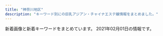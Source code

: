 ```yaml
---
title: "神奈川地区"
description: "キーワード別にの巨乳アジアン・チャイナエステ嬢情報をまとめました。"
---
```


新着画像と新着キーワードをまとめています。
2021年02月01日の情報です。

<DmmAffiliateIns />
<KeywordTable
  shops={
    [
    {
        "station": "\u4e0a\u5927\u5ca1\u99c5",
        "keywords": {},
        "img_links": [
            "http://www.cc-girl.work/images/interior_t.jpg",
            "http://www.cc-girl.work/images/sys1.jpg",
            "http://www.cc-girl.work/images/ac1.jpg",
            "http://www.cc-girl.work/images/3.jpg",
            "http://www.cc-girl.work/img/yaya1.jpg",
            "http://www.cc-girl.work/images/2.jpg",
            "http://www.cc-girl.work/img/kaoru1.jpg",
            "http://www.cc-girl.work/img/yuki1.jpg",
            "http://www.cc-girl.work/images/line.png",
            "http://www.cc-girl.work/images/ta.jpg",
            "http://www.cc-girl.work/img/mari1.jpg",
            "http://www.cc-girl.work/img/momo1.jpg",
            "http://www.cc-girl.work/images/staff_t.jpg",
            "http://www.cc-girl.work/img/sizuka1.jpg",
            "http://www.cc-girl.work/images/mobile.jpg",
            "http://www.cc-girl.work/img/yuri1.jpg",
            "http://www.cc-girl.work/img/kumi1.jpg",
            "http://www.cc-girl.work/images/news.jpg",
            "http://www.cc-girl.work/img/miho1.jpg",
            "http://www.cc-girl.work/images/sys2.jpg",
            "http://www.cc-girl.work/images/10.jpg",
            "http://www.cc-girl.work/images/rec1.jpg",
            "http://www.cc-girl.work/images/int1.jpg",
            "http://www.cc-girl.work/images/4.jpg",
            "http://www.cc-girl.work/images/8.jpg",
            "http://www.cc-girl.work/images/rec2.jpg",
            "http://www.cc-girl.work/images/11.jpg",
            "http://www.cc-girl.work/images/5.jpg",
            "http://www.cc-girl.work/images/head.jpg",
            "http://www.cc-girl.work/images/6.jpg",
            "http://www.cc-girl.work/img/ai1.jpg",
            "http://www.cc-girl.work/images/1.jpg",
            "http://www.cc-girl.work/images/9.jpg",
            "http://www.cc-girl.work/images/7.jpg",
            "http://www.cc-girl.work/img/eri1.jpg"
        ],
        "name": "yuyu-\u3086\u3046\u3086-",
        "url": "http://www.cc-girl.work/"
    },
    {
        "url": "http://www.miyoplop.xyz/",
        "name": "\u30cf\u30cb\u30fc",
        "keywords": {},
        "station": "JR\u85e4\u6ca2\u99c5\u5357\u53e3",
        "img_links": []
    },
    {
        "station": "JR\u85e4\u6ca2\u99c5\u5357\u53e3",
        "keywords": {},
        "img_links": [
            "http://megumi-est.xyz/images/roomimg/img2.png",
            "http://megumi-est.xyz/girl/2.jpg",
            "http://megumi-est.xyz/images/roomimg/img3.png",
            "http://megumi-est.xyz/images/newsbg.png",
            "http://megumi-est.xyz/girl/1.jpg",
            "http://megumi-est.xyz/images/roomimg/img1.png",
            "http://megumi-est.xyz/images/mobile_bg.png",
            "http://megumi-est.xyz/girl/4.jpg",
            "http://megumi-est.xyz/images/staff_bg.png",
            "http://megumi-est.xyz/images/roomimg/img4.png",
            "http://megumi-est.xyz/girl/5.jpg",
            "http://megumi-est.xyz/images/topbg.jpg",
            "http://megumi-est.xyz/images/pickup_line.png",
            "http://megumi-est.xyz/girl/8.jpg"
        ],
        "name": "\u6075",
        "url": "http://megumi-est.xyz/"
    },
    {
        "name": "\u30ea\u30d6\u30ec\u30b9",
        "url": "http://es-libres.com/",
        "keywords": {
            "D": 2,
            "89": 1,
            "E": 1,
            "C": 1
        },
        "station": "JR\u6771\u6238\u585a\u99c5\u897f\u53e3",
        "img_links": [
            "http://es-libres.com/staffPhoto/b20201007072718.jpg",
            "http://es-libres.com/js/sliderLine/slide_prev.png",
            "http://es-libres.com/staffPhoto/b20201007072654.jpg",
            "http://es-libres.com/staffPhoto/b20201007072550.jpg",
            "http://es-libres.com/staffPhoto/s20201007072550.jpg",
            "http://es-libres.com/images/guide.jpg",
            "http://es-libres.com/images/gallery/02.jpg",
            "http://es-libres.com/images/gallery/03.jpg",
            "http://es-libres.com/images/mobile.jpg",
            "http://es-libres.com/staffPhoto/b20201007072633.jpg",
            "http://es-libres.com/images/returnBtn.png",
            "http://es-libres.com/images/gallery/01.jpg",
            "http://es-libres.com/staffPhoto/s20201007072654.jpg",
            "http://es-libres.com/js/sliderLine/slide_next.png",
            "http://es-libres.com/staffPhoto/s20201007072718.jpg",
            "http://es-libres.com/uploadfiles/Image/campaignEsLibresCom.jpg",
            "http://es-libres.com/staffPhoto/s20201007072633.jpg",
            "http://es-libres.com/images/gallery/04.jpg"
        ]
    },
    {
        "img_links": [
            "http://yu-raku.info/sp/images/bar-cam.png",
            "http://yu-raku.info/staff/s-sayuri1.jpg",
            "http://yu-raku.info/sp/images/b-tel.png",
            "http://yu-raku.info/images/c-top0.png",
            "http://yu-raku.info/images/c-therapist0.png",
            "http://yu-raku.info/images/bar-interior.png",
            "http://yu-raku.info/staff/s-nana1.jpg",
            "http://yu-raku.info/images/bar-info.png",
            "http://yu-raku.info/images/fotter.jpg",
            "http://yu-raku.info/images/pic-interior.png",
            "http://yu-raku.info/images/bar-cam.png",
            "http://yu-raku.info/staff/s-yuko1.jpg",
            "http://yu-raku.info/images/bar-therapist.png",
            "http://yu-raku.info/staff/s-emi5.jpg",
            "http://yu-raku.info/staff/s-kana1.jpg",
            "http://yu-raku.info/staff/s-emi3.jpg",
            "http://yu-raku.info/staff/s-emi4.jpg",
            "http://yu-raku.info/staff/s-miki1.jpg",
            "http://yu-raku.info/images/bar-cover.png",
            "http://yu-raku.info/images/b-interior.jpg",
            "http://yu-raku.info/sp/images/bar-cover.png",
            "http://yu-raku.info/staff/s-niri1.jpg"
        ],
        "url": "http://yu-raku.info/",
        "name": "\u60a0\u697d",
        "station": "JR\u5927\u8239\u99c5\u6771\u53e3",
        "keywords": {}
    },
    {
        "name": "\u798f\u7e01",
        "url": "http://treat-rlx.com/",
        "img_links": [
            "http://treat-rlx.com/pic/topimg2.png",
            "http://treat-rlx.com/staff/aya/01mb.jpg",
            "http://treat-rlx.com/staff/mika/01.jpg",
            "http://treat-rlx.com/img/att.png",
            "http://treat-rlx.com/i/files/homeimg.jpg",
            "http://treat-rlx.com/staff/aya/01.jpg",
            "http://treat-rlx.com/img/ttl_rec.png",
            "http://treat-rlx.com/pic/topimg5.png",
            "http://treat-rlx.com/pic/topimg4.png",
            "http://treat-rlx.com/pic/head.jpg",
            "http://treat-rlx.com/staff/mika/01mb.jpg",
            "http://treat-rlx.com/img/ttl_staff.jpg",
            "http://treat-rlx.com/pic/topimg3.png",
            "http://treat-rlx.com/pic/topimg1.png",
            "http://treat-rlx.com/img/ttl_mobile.png"
        ],
        "station": "\u5584\u884c\u99c5\u6771\u53e3",
        "keywords": {
            "C": 11
        }
    },
    {
        "url": "https://asumi.estjp.info/",
        "station": "\u5c0f\u7530\u539f\u99c5\u6771\u53e3",
        "img_links": [
            "https://asumi.estjp.info/css/top02.jpg",
            "https://asumi.estjp.info/css/top04.jpg",
            "https://asumi.estjp.info/images/call.png",
            "https://asumi.estjp.info/css/staff/staff02.jpg",
            "https://asumi.estjp.info/css/staff/staff01.jpg",
            "https://asumi.estjp.info/css/staff/staff03.jpg",
            "https://asumi.estjp.info/css/top03.jpg",
            "https://asumi.estjp.info/css/01.jpg",
            "https://asumi.estjp.info/css/top05.jpg",
            "https://asumi.estjp.info/css/m-head.jpg"
        ],
        "keywords": {
            "F": 2,
            "90": 4,
            "E": 4,
            "88": 2
        },
        "name": "\u7a7a\u6f84 -\u3042\u3059\u307f-"
    },
    {
        "img_links": [
            "http://yushinen.info/images/g0.jpg",
            "http://yushinen.info/images/saya1.jpg",
            "http://yushinen.info/images/room6.jpg",
            "http://yushinen.info/images/flw.png",
            "http://yushinen.info/images/g6.jpg",
            "http://yushinen.info/images/g1.jpg",
            "http://yushinen.info/images/g2.jpg",
            "http://yushinen.info/images/eri1.jpg",
            "http://yushinen.info/images/info.png",
            "http://yushinen.info/images/room3.jpg",
            "http://yushinen.info/images/ami1.jpg",
            "http://yushinen.info/images/nei-03.png",
            "http://yushinen.info/images/g3.jpg",
            "http://yushinen.info/images/mobile.png",
            "http://yushinen.info/images/nana1.jpg",
            "http://yushinen.info/images/g7.jpg",
            "http://yushinen.info/images/room1.jpg",
            "http://yushinen.info/images/g5.jpg",
            "http://yushinen.info/images/miki1.jpg",
            "http://yushinen.info/images/room2.jpg",
            "http://yushinen.info/images/g4.jpg",
            "http://yushinen.info/images/room4.jpg",
            "http://yushinen.info/images/top.jpg",
            "http://yushinen.info/images/room5.jpg"
        ],
        "name": "\u7652\u5fc3\u5712",
        "station": "JR\u85e4\u6ca2\u99c5\u5357\u53e3",
        "keywords": {},
        "url": "http://yushinen.info/"
    },
    {
        "img_links": [
            "http://www.hamabei.com/images/buttona_03.jpg",
            "http://www.hamabei.com/images/qr.jpg",
            "http://www.hamabei.com/images/buttona_06.jpg",
            "http://www.hamabei.com/images/buttona_07.jpg",
            "http://www.hamabei.com/images/buttona_05.jpg",
            "http://www.hamabei.com/images/giral009.jpg",
            "http://www.hamabei.com/images/miki1.jpg",
            "http://www.hamabei.com/images/yuka1.jpg",
            "http://www.hamabei.com/images/giral015.jpg",
            "http://www.hamabei.com/images/giral014.jpg",
            "http://www.hamabei.com/images/buttona_04.jpg",
            "http://www.hamabei.com/images/giral012.jpg",
            "http://www.hamabei.com/images/kaori1.jpg",
            "http://www.hamabei.com/images/giral007.jpg",
            "http://www.hamabei.com/images/nana1.jpg",
            "http://www.hamabei.com/images/buttona_08.jpg"
        ],
        "name": "\u6d5c\u8fba\u306e\u604b",
        "station": "JR\u8305\u30f6\u5d0e\u99c5\u5357\u53e3",
        "url": "http://www.hamabei.com/",
        "keywords": {}
    },
    {
        "keywords": {
            "D": 8,
            "86": 8,
            "83": 4,
            "C": 15
        },
        "station": "\u9db4\u5dfb\u6e29\u6cc9\u99c5\u5317\u53e3",
        "img_links": [
            "http://oil.abnavi.info/images/s_staff.jpg",
            "http://oil.abnavi.info/images/room1.jpg",
            "http://oil.abnavi.info/images/hua.jpg",
            "http://oil.abnavi.info/photos/sites/44/2020/11/2020112910045926.jpg",
            "http://oil.abnavi.info/images/new.jpg",
            "http://oil.abnavi.info/images/bj1.jpg",
            "http://oil.abnavi.info/images/room4.jpg",
            "http://oil.abnavi.info/photos/sites/44/2020/10/2020101108503429.jpg",
            "http://oil.abnavi.info/images/s_news.jpg",
            "http://oil.abnavi.info/images/room3.jpg",
            "http://oil.abnavi.info/photos/sites/44/2020/10/2020101108503412.jpg",
            "http://oil.abnavi.info/images/s_link.jpg",
            "http://oil.abnavi.info/images/room2.jpg",
            "http://oil.abnavi.info/images/bj3.jpg",
            "http://oil.abnavi.info/images/top.png"
        ],
        "url": "http://oil.abnavi.info/",
        "name": "\u30a2\u30ed\u30a8"
    },
    {
        "name": "\u5922\u90fd\u7f8e",
        "keywords": {
            "C": 11
        },
        "station": "JR\u5c0f\u7530\u539f\u99c5\u6771\u53e3",
        "img_links": [
            "http://www.airi-est.xyz/images/qr.jpg",
            "http://www.airi-est.xyz/images/sub_news.png",
            "http://www.airi-est.xyz/girl/3.jpg",
            "http://www.airi-est.xyz/girl/1.jpg",
            "http://www.airi-est.xyz/girl/9.jpg",
            "http://www.airi-est.xyz/images/room3.jpg",
            "http://www.airi-est.xyz/images/rec-top.jpg",
            "http://www.airi-est.xyz/images/room1.jpg",
            "http://www.airi-est.xyz/images/tel.png",
            "http://www.airi-est.xyz/images/sub_staff.png",
            "http://www.airi-est.xyz/images/room2.jpg",
            "http://www.airi-est.xyz/images/return.png",
            "http://www.airi-est.xyz/images/icon_call.png",
            "http://www.airi-est.xyz/images/room4.jpg",
            "http://www.airi-est.xyz/images/sub_pickup.png",
            "http://www.airi-est.xyz/images/clear_line.png",
            "http://www.airi-est.xyz/images/info.jpg",
            "http://www.airi-est.xyz/girl/6.jpg"
        ],
        "url": "http://www.airi-est.xyz/"
    },
    {
        "station": "JR\u85e4\u6ca2\u99c5\u5357\u53e3",
        "img_links": [
            "http://lavender-est.xyz/girl/5_1.jpg",
            "http://lavender-est.xyz/girl/11.jpg",
            "http://lavender-est.xyz/images/twitter.jpg",
            "http://lavender-est.xyz/images/pro_girl_line.jpg",
            "http://lavender-est.xyz/girl/8.jpg",
            "http://lavender-est.xyz/i/girl/4.jpg",
            "http://lavender-est.xyz/girl/15.jpg",
            "http://lavender-est.xyz/girl/9_2.jpg",
            "http://lavender-est.xyz/girl/11_2.jpg",
            "http://lavender-est.xyz/girl/9_1.jpg",
            "http://lavender-est.xyz/girl/7.jpg",
            "http://lavender-est.xyz/girl/11_1.jpg",
            "http://lavender-est.xyz/images/bar_staff.jpg",
            "http://lavender-est.xyz/images/room/r1.jpg",
            "http://lavender-est.xyz/girl/2_1.jpg",
            "http://lavender-est.xyz/images/room/r3.jpg",
            "http://lavender-est.xyz/girl/9.jpg",
            "http://lavender-est.xyz/images/lr_02.jpg",
            "http://lavender-est.xyz/girl/7_1.jpg",
            "http://lavender-est.xyz/images/mobile.png",
            "http://lavender-est.xyz/girl/4_1.jpg",
            "http://lavender-est.xyz/girl/14_2.jpg",
            "http://lavender-est.xyz/girl/5_2.jpg",
            "http://lavender-est.xyz/girl/8_1.jpg",
            "http://lavender-est.xyz/girl/14.jpg",
            "http://lavender-est.xyz/girl/7_2.jpg",
            "http://lavender-est.xyz/images/top01.jpg",
            "http://lavender-est.xyz/girl/14_1.jpg",
            "http://lavender-est.xyz/girl/3_1.jpg",
            "http://lavender-est.xyz/girl/15_1.jpg",
            "http://lavender-est.xyz/girl/3.jpg",
            "http://lavender-est.xyz/images/tel.png",
            "http://lavender-est.xyz/girl/5.jpg",
            "http://lavender-est.xyz/girl/2.jpg",
            "http://lavender-est.xyz/images/room/r4.jpg",
            "http://lavender-est.xyz/girl/4.jpg",
            "http://lavender-est.xyz/girl/10.jpg",
            "http://lavender-est.xyz/girl/10_1.jpg",
            "http://lavender-est.xyz/images/room/r2.jpg"
        ],
        "url": "http://lavender-est.xyz/",
        "name": "\u30e9\u30d9\u30f3\u30c0\u30fc",
        "keywords": {}
    },
    {
        "name": "\u30ab\u30ce\u30b8\u30e7\u306e\u90e8\u5c4b",
        "url": "https://kanojyo-room.jpn.cm/",
        "station": "\u4e0a\u5927\u5ca1\u99c5",
        "keywords": {
            "D": 48,
            "86": 24,
            "85": 12,
            "87": 12,
            "C": 40
        },
        "img_links": [
            "https://kanojyo-room.jpn.cm/images/tit_new.jpg",
            "https://kanojyo-room.jpn.cm/images/room1.jpg",
            "https://kanojyo-room.jpn.cm/photos/sites/24/2020/08/2020083117275977.jpg",
            "https://kanojyo-room.jpn.cm/images/room4.jpg",
            "https://kanojyo-room.jpn.cm/images/img_eject.jpg",
            "https://kanojyo-room.jpn.cm/photos/sites/24/2020/08/2020083117275756.jpg",
            "https://kanojyo-room.jpn.cm/images/room5.jpg",
            "https://kanojyo-room.jpn.cm/images/link_nav02.jpg",
            "https://kanojyo-room.jpn.cm/images/room6.jpg",
            "https://kanojyo-room.jpn.cm/images/btn_eject.jpg",
            "https://kanojyo-room.jpn.cm/images/tit_eject.jpg",
            "https://kanojyo-room.jpn.cm/images/link_nav07.jpg",
            "https://kanojyo-room.jpn.cm/images/sp_top.jpg",
            "https://kanojyo-room.jpn.cm/images/link_nav04.jpg",
            "https://kanojyo-room.jpn.cm/photos/sites/24/2020/08/2020083117275898.jpg",
            "https://kanojyo-room.jpn.cm/images/room3.jpg",
            "https://kanojyo-room.jpn.cm/images/link_nav05.jpg",
            "https://kanojyo-room.jpn.cm/photos/sites/24/2020/08/2020083117275958.jpg",
            "https://kanojyo-room.jpn.cm/images/tit_face.jpg",
            "https://kanojyo-room.jpn.cm/images/close_eject.png",
            "https://kanojyo-room.jpn.cm/images/link_nav01.jpg",
            "https://kanojyo-room.jpn.cm/images/link_nav06.jpg",
            "https://kanojyo-room.jpn.cm/images/link_nav03.jpg",
            "https://kanojyo-room.jpn.cm/images/top.png",
            "https://kanojyo-room.jpn.cm/images/room2.jpg"
        ]
    },
    {
        "station": "JR\u5e73\u585a\u99c5\u5317\u53e3",
        "img_links": [
            "http://www.huyo.work/images/2.jpg",
            "http://www.huyo.work/images/3.jpg",
            "http://www.huyo.work/images/int2.jpg",
            "http://www.huyo.work/images/info.jpg",
            "http://www.huyo.work/img/mimi1.jpg",
            "http://www.huyo.work/images/mobile.jpg",
            "http://www.huyo.work/images/sys2.jpg",
            "http://www.huyo.work/img/sora1.jpg",
            "http://www.huyo.work/img/nana1.jpg",
            "http://www.huyo.work/images/interior_t.jpg",
            "http://www.huyo.work/images/5.jpg",
            "http://www.huyo.work/images/int1.jpg",
            "http://www.huyo.work/images/line.png",
            "http://www.huyo.work/images/sys1.jpg",
            "http://www.huyo.work/images/head.jpg",
            "http://www.huyo.work/images/staff_t.jpg",
            "http://www.huyo.work/images/1.jpg",
            "http://www.huyo.work/images/news.jpg",
            "http://www.huyo.work/img/hana1.jpg",
            "http://www.huyo.work/img/riri1.jpg",
            "http://www.huyo.work/images/4.jpg"
        ],
        "name": "\u3075\u3088\u3046",
        "keywords": {},
        "url": "http://www.huyo.work/"
    },
    {
        "keywords": {},
        "img_links": [
            "http://en.este88.com/gals/riri1.jpg",
            "http://en.este88.com/gals/rena1.jpg",
            "http://en.este88.com/gals/teina1.jpg",
            "http://en.este88.com/gals/nana1.jpg",
            "http://en.este88.com/gals/koko1.jpg",
            "http://en.este88.com/i/images/info_12.jpg",
            "http://en.este88.com/gals/momo1.jpg",
            "http://en.este88.com/images/koko1.jpg",
            "http://en.este88.com/i/images/info_09.jpg",
            "http://en.este88.com/images/info.png",
            "http://en.este88.com/i/images/info_15.jpg",
            "http://en.este88.com/gals/yuki1.jpg",
            "http://en.este88.com/gals/asuka1.jpg",
            "http://en.este88.com/i/images/info_07.jpg",
            "http://en.este88.com/images/sayuqi1.jpg"
        ],
        "name": "\u7e01",
        "url": "http://en.este88.com/",
        "station": "JR\u85e4\u6ca2\u99c5\u5317\u53e3"
    },
    {
        "keywords": {
            "85": 4,
            "C": 26,
            "83": 4,
            "D": 4,
            "87": 8
        },
        "url": "http://www.bestlove.iesjp.com/",
        "station": "JR\u5e73\u585a\u99c5\u5317\u53e3",
        "img_links": [
            "http://www.bestlove.iesjp.com/files/005-02.jpg",
            "http://www.bestlove.iesjp.com/files/006-03.jpg",
            "http://www.bestlove.iesjp.com/files/003-02.jpg",
            "http://www.bestlove.iesjp.com/files/002.jpg",
            "http://www.bestlove.iesjp.com/images/line.png",
            "http://www.bestlove.iesjp.com/files/004.jpg",
            "http://www.bestlove.iesjp.com/images/r3.jpg",
            "http://www.bestlove.iesjp.com/files/005-03.jpg",
            "http://www.bestlove.iesjp.com/files/002-03.jpg",
            "http://www.bestlove.iesjp.com/photo_news/upimg/959636009216995fa1_0.jpg",
            "http://www.bestlove.iesjp.com/files/003.jpg",
            "http://www.bestlove.iesjp.com/files/001-03.jpg",
            "http://www.bestlove.iesjp.com/files/006-02.jpg",
            "http://www.bestlove.iesjp.com/images/atomosky.jpg",
            "http://www.bestlove.iesjp.com/images/mobile.jpg",
            "http://www.bestlove.iesjp.com/files/002-02.jpg",
            "http://www.bestlove.iesjp.com/files/001.jpg",
            "http://www.bestlove.iesjp.com/files/006.jpg",
            "http://www.bestlove.iesjp.com/files/004-02.jpg",
            "http://www.bestlove.iesjp.com/files/001-02.jpg",
            "http://www.bestlove.iesjp.com/files/004-03.jpg",
            "http://www.bestlove.iesjp.com/files/005.jpg",
            "http://www.bestlove.iesjp.com/files/003-03.jpg"
        ],
        "name": "Best Love \uff5e\u30d9\u30b9\u30c8\u30e9\u30d6\uff5e"
    },
    {
        "name": "\u3055\u304f\u3089",
        "station": "JR\u5927\u8239\u99c5\u6771\u53e3",
        "img_links": [
            "http://hoguraku.info/_src/22266488/navi2_02.png",
            "http://hoguraku.info/_src/22266400/wechatimg94_20191205204136458.jpg",
            "http://hoguraku.info/_src/22293865/sign.png",
            "http://hoguraku.info/_src/22266496/navi2_06.png",
            "http://hoguraku.info/_src/22294028/3_20180513213551306.jpg",
            "http://hoguraku.info/_src/25168346/staff-2_20180823215120776.jpg",
            "http://hoguraku.info/_src/22296695/pup.png",
            "http://hoguraku.info/staff-1.jpg",
            "http://hoguraku.info/_src/22266489/navi_03.png",
            "http://hoguraku.info/_src/22294024/1_20180513213551260.jpg",
            "http://hoguraku.info/_src/22294027/wechatimg239.jpg",
            "http://hoguraku.info/_src/22266398/img20180513214352559347.png",
            "http://hoguraku.info/_src/22266490/navi2_03.png",
            "http://hoguraku.info/_src/22266485/navi_01.png",
            "http://hoguraku.info/_src/22293781/sign.png",
            "http://hoguraku.info/_src/22294030/wechatimg175.jpg",
            "http://hoguraku.info/staff-2.jpg",
            "http://hoguraku.info/_src/42747719/img20200505151535254743.png",
            "http://hoguraku.info/_src/22266494/navi2_05.png",
            "http://hoguraku.info/_src/22294409/img20180513220122069421.png",
            "http://hoguraku.info/_src/22293601/newspinkup.png",
            "http://hoguraku.info/_src/22293610/pup.png",
            "http://hoguraku.info/_src/22294031/wechatimg175.jpg",
            "http://hoguraku.info/_src/22294025/1_20180513213551260.jpg",
            "http://hoguraku.info/staff-3.jpg",
            "http://hoguraku.info/_src/22296697/pup.png",
            "http://hoguraku.info/_src/22266487/navi_02.png",
            "http://hoguraku.info/_src/22296687/pup.png",
            "http://hoguraku.info/_src/22294029/3_20180513213551306.jpg",
            "http://hoguraku.info/_src/22266491/navi_04.png",
            "http://hoguraku.info/_src/37673393/wechatimg98.jpg",
            "http://hoguraku.info/_src/22266492/navi2_04.png",
            "http://hoguraku.info/_src/22293820/wechatimg744.jpg",
            "http://hoguraku.info/_src/22266495/navi_06.png",
            "http://hoguraku.info/_src/22266524/wechatimg96_20191205204603604.jpg",
            "http://hoguraku.info/_src/22266493/navi_05.png",
            "http://hoguraku.info/_src/22294026/wechatimg239.jpg",
            "http://hoguraku.info/_src/22266486/navi2_01.png",
            "http://hoguraku.info/staff-4.jpg"
        ],
        "keywords": {},
        "url": "http://hoguraku.info/"
    },
    {
        "url": "http://www.relax-fairyark.info/",
        "name": "Fairy Ark",
        "img_links": [
            "http://www.relax-fairyark.info/img/sta220.jpg",
            "http://www.relax-fairyark.info/img/sta150.jpg",
            "http://www.relax-fairyark.info/img/sta235.jpg",
            "http://www.relax-fairyark.info/img/tel.png",
            "http://www.relax-fairyark.info/img/footbotton.png",
            "http://www.relax-fairyark.info/img/vlt.png",
            "http://www.relax-fairyark.info/img/st1.jpg",
            "http://www.relax-fairyark.info/img/st240.jpg",
            "http://www.relax-fairyark.info/img/sta229.jpg",
            "http://www.relax-fairyark.info/img/st237.jpg",
            "http://www.relax-fairyark.info/img/st223.jpg",
            "http://www.relax-fairyark.info/img/sta245.jpg",
            "http://www.relax-fairyark.info/img/st247.jpg",
            "http://www.relax-fairyark.info/img/st206.jpg",
            "http://www.relax-fairyark.info/img/st227.jpg",
            "http://www.relax-fairyark.info/img/st213.jpg",
            "http://www.relax-fairyark.info/img/st150.jpg",
            "http://www.relax-fairyark.info/img/st246.jpg",
            "http://www.relax-fairyark.info/img/sta223.jpg",
            "http://www.relax-fairyark.info/img/st220.jpg",
            "http://www.relax-fairyark.info/img/head.jpg",
            "http://www.relax-fairyark.info/img/st249.jpg",
            "http://www.relax-fairyark.info/img/botton.jpg",
            "http://www.relax-fairyark.info/img/sta213.jpg",
            "http://www.relax-fairyark.info/img/st238.jpg",
            "http://www.relax-fairyark.info/img/sta248.jpg",
            "http://www.relax-fairyark.info/img/st229.jpg",
            "http://www.relax-fairyark.info/img/st245.jpg",
            "http://www.relax-fairyark.info/img/st248.jpg",
            "http://www.relax-fairyark.info/img/body2.jpg",
            "http://www.relax-fairyark.info/img/st241.jpg",
            "http://www.relax-fairyark.info/img/st235.jpg",
            "http://www.relax-fairyark.info/img/st234.jpg",
            "http://www.relax-fairyark.info/img/nos.jpg"
        ],
        "station": "JR\u85e4\u6ca2\u99c5\u5357\u53e3",
        "keywords": {
            "D": 7,
            "85": 3,
            "87": 7,
            "86": 8,
            "88": 1,
            "E": 9,
            "C": 3
        }
    },
    {
        "name": "\u8ffd\u6d5c\u30de\u30c3\u30b5\u30fc\u30b8",
        "keywords": {
            "85": 3,
            "C": 3,
            "D": 15,
            "87": 3,
            "86": 12
        },
        "img_links": [
            "http://oppama.iest.info/photos/sites/10/2018/05/2018053009323272.jpg",
            "http://oppama.iest.info/photos/sites/10/2018/07/2018073109281797.jpg",
            "http://oppama.iest.info/photos/sites/10/2018/07/2018073109281695.jpg",
            "http://oppama.iest.info/images/bj3.jpg",
            "http://oppama.iest.info/images/s_pick.png",
            "http://oppama.iest.info/images/l1.jpg",
            "http://oppama.iest.info/images/s_news.png",
            "http://oppama.iest.info/images/room4.jpg",
            "http://oppama.iest.info/images/room2.jpg",
            "http://oppama.iest.info/images/top.jpg",
            "http://oppama.iest.info/images/room5.jpg",
            "http://oppama.iest.info/images/room3.jpg",
            "http://oppama.iest.info/images/room6.jpg",
            "http://oppama.iest.info/photos/sites/10/2018/05/2018053009323253.jpg",
            "http://oppama.iest.info/photos/sites/10/2018/07/2018073109281759.jpg",
            "http://oppama.iest.info/images/s_news2.png",
            "http://cdn.dino-es.com/images/line.jpg",
            "http://cdn.dino-es.com/images/logo/150x40DinoEs.png",
            "http://oppama.iest.info/images/mobile.png",
            "http://oppama.iest.info/photos/sites/10/2018/05/2018053009323210.jpg",
            "http://oppama.iest.info/photos/sites/10/2018/05/2018053009323372.jpg",
            "http://cdn.dino-es.com/images/allpics/KL77e92f55838704c7de0a1eb6ca2a81a0/4ec1d6974658a8b101911755e5d05691.jpg",
            "http://oppama.iest.info/images/s_staff.jpg",
            "http://oppama.iest.info/photos/sites/10/2018/07/2018073109281781.jpg",
            "http://oppama.iest.info/photos/sites/10/2018/07/2018073109281740.jpg",
            "http://oppama.iest.info/images/room1.jpg"
        ],
        "station": "\u8ffd\u6d5c\u99c5",
        "url": "http://oppama.iest.info/"
    },
    {
        "url": "http://baraen.xyz/",
        "keywords": {},
        "station": "JR\u85e4\u6ca2\u99c5\u5357\u53e3",
        "name": "\u30d0\u30e9\u5712",
        "img_links": [
            "http://baraen.xyz/images/g2.jpg",
            "http://baraen.xyz/images/miki1.jpg",
            "http://baraen.xyz/images/g3.jpg",
            "http://baraen.xyz/images/room1.jpg",
            "http://baraen.xyz/images/kanban.jpg",
            "http://baraen.xyz/images/mafaxine_j.jpg",
            "http://baraen.xyz/images/maga.jpg",
            "http://baraen.xyz/images/mafaxine_d.jpg",
            "http://baraen.xyz/images/g1.jpg",
            "http://baraen.xyz/images/room4.jpg",
            "http://baraen.xyz/images/room6.jpg",
            "http://baraen.xyz/images/g0.jpg",
            "http://baraen.xyz/images/miki2.jpg",
            "http://baraen.xyz/images/room2.jpg",
            "http://baraen.xyz/images/g6.jpg",
            "http://baraen.xyz/images/mobile.jpg",
            "http://baraen.xyz/images/g4.jpg"
        ]
    },
    {
        "img_links": [
            "http://yacho.est-u.com/images/k1.jpg",
            "http://yacho.est-u.com/images/index_15.jpg",
            "http://yacho.est-u.com/images/2.jpg",
            "http://yacho.est-u.com/images/1.jpg",
            "http://yacho.est-u.com/images/5.jpg",
            "http://yacho.est-u.com/images/6.jpg",
            "http://yacho.est-u.com/images/3.jpg",
            "http://yacho.est-u.com/images/k2.jpg",
            "http://yacho.est-u.com/images/staff_01.jpg",
            "http://yacho.est-u.com/images/index_03.jpg",
            "http://yacho.est-u.com/images/index_06.jpg",
            "http://yacho.est-u.com/images/index_12.jpg",
            "http://yacho.est-u.com/images/index_10.jpg",
            "http://yacho.est-u.com/images/index_05.jpg",
            "http://yacho.est-u.com/images/index_02.jpg",
            "http://yacho.est-u.com/images/index_07.jpg",
            "http://yacho.est-u.com/images/staff_03.jpg",
            "http://yacho.est-u.com/images/index_14.jpg",
            "http://yacho.est-u.com/images/index_04.jpg",
            "http://yacho.est-u.com/images/4.jpg",
            "http://yacho.est-u.com/images/index_17.jpg",
            "http://yacho.est-u.com/images/index_01.jpg"
        ],
        "station": "JR\u85e4\u6ca2\u99c5\u5357\u53e3",
        "name": "\u591c\u8776",
        "url": "http://yacho.est-u.com/",
        "keywords": {}
    },
    {
        "url": "http://hana-tobira.xyz/",
        "name": "\u82b1\u306e\u6249",
        "keywords": {
            "C": 13
        },
        "img_links": [
            "http://hana-tobira.xyz/images/tite-link.jpg",
            "http://hana-tobira.xyz/images/pickup_t.jpg",
            "http://hana-tobira.xyz/images/end.png",
            "http://hana-tobira.xyz/images/tite-i.png",
            "http://hana-tobira.xyz/images/g.jpg",
            "http://hana-tobira.xyz/images/g5.jpg",
            "http://hana-tobira.xyz/images/mobile.jpg",
            "http://hana-tobira.xyz/images/g7.jpg",
            "http://hana-tobira.xyz/images/g4.jpg",
            "http://hana-tobira.xyz/images/g6.jpg",
            "http://hana-tobira.xyz/images/tite-staff.jpg",
            "http://hana-tobira.xyz/images/g2.jpg"
        ],
        "station": "JR\u85e4\u6ca2\u99c5\u5357\u53e3"
    },
    {
        "img_links": [
            "http://www.sh-riraku77.site/uploads/190703/1-1ZF3151554H6.jpg",
            "http://www.sh-riraku77.site/uploads/201214/1-201214130312232.jpg",
            "http://www.sh-riraku77.site/picture/top22.png",
            "http://www.sh-riraku77.site/picture/s_new.png",
            "http://www.sh-riraku77.site/plus/images/room2.jpg",
            "http://www.sh-riraku77.site/plus/images/room4.jpg",
            "http://www.sh-riraku77.site/picture/s_staff.png",
            "http://www.sh-riraku77.site/picture/i_therapist.png",
            "http://www.sh-riraku77.site/picture/top23.png",
            "http://www.sh-riraku77.site/picture/end.png",
            "http://www.sh-riraku77.site/plus/images/room1.jpg",
            "http://www.sh-riraku77.site/picture/photo3.png",
            "http://www.sh-riraku77.site/plus/images/room3.jpg"
        ],
        "keywords": {},
        "station": "JR\u65b0\u6749\u7530\u99c5\u897f\u53e3",
        "name": "\u82b1\u306e\u604b",
        "url": "http://www.sh-riraku77.site/"
    },
    {
        "name": "\u3055\u308f\u3084\u304b",
        "keywords": {},
        "img_links": [
            "http://hiratsuka-est.com/images/zi-staff.png",
            "http://hiratsuka-est.com/images/r4.jpg",
            "http://hiratsuka-est.com/images/r6.jpg",
            "http://hiratsuka-est.com/images/g7.jpg",
            "http://hiratsuka-est.com/images/banna1.jpg",
            "http://hiratsuka-est.com/images/left.jpg",
            "http://hiratsuka-est.com/images/zi-faq.png",
            "http://hiratsuka-est.com/images/r7.jpg",
            "http://hiratsuka-est.com/images/mi.jpg",
            "http://hiratsuka-est.com/images/tiao2.jpg",
            "http://hiratsuka-est.com/images/new1.jpg",
            "http://hiratsuka-est.com/images/tel.jpg",
            "http://hiratsuka-est.com/images/r3.jpg",
            "http://hiratsuka-est.com/images/top.jpg",
            "http://hiratsuka-est.com/images/right.jpg",
            "http://hiratsuka-est.com/images/chc.jpg",
            "http://hiratsuka-est.com/images/r5.jpg",
            "http://hiratsuka-est.com/images/r1.jpg",
            "http://hiratsuka-est.com/images/g0.jpg",
            "http://hiratsuka-est.com/images/ll1.jpg",
            "http://hiratsuka-est.com/images/r9.jpg",
            "http://hiratsuka-est.com/images/g4.jpg",
            "http://hiratsuka-est.com/images/banna.jpg",
            "http://hiratsuka-est.com/images/g3.jpg",
            "http://hiratsuka-est.com/images/zi-link.png",
            "http://hiratsuka-est.com/images/rr1.jpg",
            "http://hiratsuka-est.com/images/r8.jpg",
            "http://hiratsuka-est.com/images/banna2.jpg",
            "http://hiratsuka-est.com/images/g2.jpg",
            "http://hiratsuka-est.com/images/g1.jpg"
        ],
        "station": "JR\u5e73\u585a\u99c5\u5317\u53e3",
        "url": "http://hiratsuka-est.com/"
    },
    {
        "keywords": {
            "G": 4,
            "E": 8
        },
        "url": "http://civebt.xyz/",
        "station": "\u6e58\u5357\u53f0\u99c5\u897f\u53e3",
        "img_links": [
            "http://civebt.xyz/uploads/201102/1-2011021306404K.png",
            "http://civebt.xyz/uploads/201103/1-201103091136248.jpg",
            "http://civebt.xyz/templets/default/picture/interior_t.jpg",
            "http://civebt.xyz/uploads/201103/1-201103143450506.jpg",
            "http://civebt.xyz/uploads/201102/1-201102130FY09.png",
            "http://civebt.xyz/templets/default/picture/news.jpg",
            "http://civebt.xyz/templets/default/picture/staff_t.jpg",
            "http://civebt.xyz/uploads/180620/1-1P62010154K00.png",
            "http://civebt.xyz/templets/default/picture/rec1.png",
            "http://civebt.xyz/templets/default/picture/head.jpg",
            "http://civebt.xyz/uploads/201103/1-201103091150648.jpg",
            "http://civebt.xyz/uploads/180620/1-1P62010193X63.jpg",
            "http://civebt.xyz/uploads/201103/1-201103091122a3.jpg"
        ],
        "name": "\u9b54\u6cd5\u306e\u5973\u738b"
    },
    {
        "img_links": [
            "http://f-kaori.work/sp/img/emi1.jpg",
            "http://f-kaori.work/images/sisu.png",
            "http://f-kaori.work/images/staff_t.jpg",
            "http://f-kaori.work/images/news.png",
            "http://f-kaori.work/sp/images/sys.png",
            "http://f-kaori.work/images/head.jpg",
            "http://f-kaori.work/images/line.png",
            "http://f-kaori.work/images/concept.png",
            "http://f-kaori.work/images/int2.png",
            "http://f-kaori.work/sp/images/sisu_t.png",
            "http://f-kaori.work/sp/images/interior_t.jpg",
            "http://f-kaori.work/images/3.jpg",
            "http://f-kaori.work/sp/images/tel.jpg",
            "http://f-kaori.work/sp/images/rec2.jpg",
            "http://f-kaori.work/sp/menu/interior.jpg",
            "http://f-kaori.work/sp/images/7.jpg",
            "http://f-kaori.work/sp/images/5.jpg",
            "http://f-kaori.work/img/yoka1.jpg",
            "http://f-kaori.work/sp/images/6.jpg",
            "http://f-kaori.work/img/sasa1.jpg",
            "http://f-kaori.work/sp/img/sasa1.jpg",
            "http://f-kaori.work/sp/images/newsb.png",
            "http://f-kaori.work/sp/images/rec3.png",
            "http://f-kaori.work/images/8.jpg",
            "http://f-kaori.work/sp/images/footer.png",
            "http://f-kaori.work/sp/images/int1.png",
            "http://f-kaori.work/img/aya1.jpg",
            "http://f-kaori.work/images/1.jpg",
            "http://f-kaori.work/sp/images/news.png",
            "http://f-kaori.work/sp/images/head.jpg",
            "http://f-kaori.work/sp/images/sisu.jpg",
            "http://f-kaori.work/images/sys.png",
            "http://f-kaori.work/sp/images/8.jpg",
            "http://f-kaori.work/images/7.jpg",
            "http://f-kaori.work/sp/menu/staff.jpg",
            "http://f-kaori.work/img/sin1.jpg",
            "http://f-kaori.work/images/sisu_t.jpg",
            "http://f-kaori.work/sp/images/top.jpg",
            "http://f-kaori.work/images/interior_t.jpg",
            "http://f-kaori.work/sp/img/yumi1.jpg",
            "http://f-kaori.work/img/yumi1.jpg",
            "http://f-kaori.work/sp/images/topgirl.png",
            "http://f-kaori.work/sp/images/3.jpg",
            "http://f-kaori.work/images/rec1.png",
            "http://f-kaori.work/images/5.jpg",
            "http://f-kaori.work/images/rec2.jpg",
            "http://f-kaori.work/sp/images/int2.png",
            "http://f-kaori.work/images/int1.png",
            "http://f-kaori.work/sp/img/yoka1.jpg",
            "http://f-kaori.work/sp/images/1.jpg",
            "http://f-kaori.work/img/emi1.jpg",
            "http://f-kaori.work/images/mobile.jpg",
            "http://f-kaori.work/sp/images/staff_t.jpg",
            "http://f-kaori.work/sp/menu/top.jpg",
            "http://f-kaori.work/sp/img/aya1.jpg",
            "http://f-kaori.work/images/6.jpg",
            "http://f-kaori.work/sp/images/rec1.png",
            "http://f-kaori.work/sp/img/sin1.jpg",
            "http://f-kaori.work/sp/images/pc.jpg",
            "http://f-kaori.work/images/sm.jpg"
        ],
        "keywords": {},
        "url": "http://f-kaori.work/",
        "station": "JR\u85e4\u6ca2\u99c5\u5357\u53e3",
        "name": "\u85ab"
    },
    {
        "name": "\u30e1\u30a4\u30c9",
        "keywords": {
            "D": 6,
            "87": 1,
            "E": 2,
            "92": 2,
            "89": 5
        },
        "station": "JR\u6771\u6238\u585a\u99c5\u6771\u53e3",
        "url": "http://meido.est888.com/",
        "img_links": [
            "http://meido.est888.com/css/top-left02.jpg",
            "http://meido.est888.com/css/staff/staff0008.jpg",
            "http://meido.est888.com/css/nav/nav-006.jpg",
            "http://meido.est888.com/css/nav/nav-004.jpg",
            "http://meido.est888.com/css/nav/nav-003.jpg",
            "http://meido.est888.com/css/nav/nav-002.jpg",
            "http://meido.est888.com/css/staff/staff003.jpg",
            "http://meido.est888.com/css/staff/staff005.jpg",
            "http://meido.est888.com/css/nav/nav-001.jpg",
            "http://meido.est888.com/css/top-left01.jpg",
            "http://meido.est888.com/css/nav/nav-005.jpg",
            "http://meido.est888.com/css/top02.jpg",
            "http://meido.est888.com/css/staff/staff002.jpg",
            "http://meido.est888.com/css/staff/staff007.jpg",
            "http://meido.est888.com/css/staff/staff001.jpg",
            "http://meido.est888.com/css/osusume31.jpg",
            "http://meido.est888.com/css/tel.png",
            "http://meido.est888.com/css/staff/staff004.jpg",
            "http://meido.est888.com/css/staff/staff0006.jpg"
        ]
    },
    {
        "station": "\u79e6\u91ce\u99c5\u5317\u53e3",
        "img_links": [
            "http://genkimorimori.ies.bz/images/g10.jpg",
            "http://genkimorimori.ies.bz/photos/sites/68/2020/11/2020112402100696.jpg",
            "http://genkimorimori.ies.bz/images/g7.jpg",
            "http://genkimorimori.ies.bz/images/mobile.jpg",
            "http://genkimorimori.ies.bz/photos/sites/68/2021/01/2021011903470168.jpg",
            "http://genkimorimori.ies.bz/images/staff_bj3.jpg",
            "http://genkimorimori.ies.bz/images/g15.jpg",
            "http://genkimorimori.ies.bz/images/pick.jpg",
            "http://genkimorimori.ies.bz/images/g17.jpg",
            "http://genkimorimori.ies.bz/images/info.jpg",
            "http://genkimorimori.ies.bz/images/1.jpg",
            "http://genkimorimori.ies.bz/photos/sites/68/2020/11/2020110308572868.jpg",
            "http://genkimorimori.ies.bz/images/news1.jpg",
            "http://genkimorimori.ies.bz/images/s_link.jpg",
            "http://genkimorimori.ies.bz/photos/sites/68/2020/12/202012150154361.jpg",
            "http://genkimorimori.ies.bz/photos/sites/68/2020/11/2020110308582485.jpg",
            "http://genkimorimori.ies.bz/photos/sites/68/2020/11/2020110308572993.jpg",
            "http://genkimorimori.ies.bz/photos/sites/68/2020/11/2020110308572890.jpg",
            "http://genkimorimori.ies.bz/images/s_cosplay.jpg",
            "http://genkimorimori.ies.bz/images/g11.jpg",
            "http://genkimorimori.ies.bz/images/2.jpg",
            "http://genkimorimori.ies.bz/images/dairy1.jpg",
            "http://genkimorimori.ies.bz/photos/sites/68/2020/11/2020112402100578.jpg",
            "http://genkimorimori.ies.bz/images/g2.jpg",
            "http://genkimorimori.ies.bz/images/g14.jpg",
            "http://genkimorimori.ies.bz/photos/sites/68/2020/12/2020120703525262.jpg",
            "http://genkimorimori.ies.bz/images/s_staff.jpg",
            "http://genkimorimori.ies.bz/photos/sites/68/2020/12/2020121003212539.jpg",
            "http://genkimorimori.ies.bz/photos/sites/68/2020/12/2020120502191455.jpg",
            "http://genkimorimori.ies.bz/images/g16.jpg",
            "http://genkimorimori.ies.bz/images/g1.jpg",
            "http://genkimorimori.ies.bz/images/top.jpg",
            "http://genkimorimori.ies.bz/images/g3.jpg",
            "http://genkimorimori.ies.bz/images/g13.jpg",
            "http://genkimorimori.ies.bz/photos/sites/68/2021/01/2021013007244222.jpg",
            "http://genkimorimori.ies.bz/images/info2.jpg"
        ],
        "name": "\u5143\u6c17\u3082\u308a\u3082\u308a",
        "url": "http://genkimorimori.ies.bz/",
        "keywords": {}
    },
    {
        "station": "JR\u5e73\u585a\u99c5\u5317\u53e3",
        "url": "http://sui-en.work/",
        "keywords": {},
        "name": "\u968f\u7e01",
        "img_links": [
            "http://sui-en.work/images/int1.png",
            "http://sui-en.work/images/2.png",
            "http://sui-en.work/images/b1.jpg",
            "http://sui-en.work/img/hana1.jpg",
            "http://sui-en.work/images/staff_t.png",
            "http://sui-en.work/images/b2.jpg",
            "http://sui-en.work/images/info.jpg",
            "http://sui-en.work/images/int3.png",
            "http://sui-en.work/images/1.png",
            "http://sui-en.work/images/head.jpg",
            "http://sui-en.work/images/sys2.jpg",
            "http://sui-en.work/images/3.png",
            "http://sui-en.work/img/yuki1.jpg",
            "http://sui-en.work/images/interior_t.png",
            "http://sui-en.work/images/sys1.jpg",
            "http://sui-en.work/images/sys3.png",
            "http://sui-en.work/img/sena1.jpg",
            "http://sui-en.work/images/ta.jpg",
            "http://sui-en.work/images/news.jpg",
            "http://sui-en.work/images/int2.png",
            "http://sui-en.work/images/mobile.jpg",
            "http://sui-en.work/images/4.png",
            "http://sui-en.work/img/kaori1.jpg",
            "http://sui-en.work/images/tr.jpg"
        ]
    },
    {
        "name": "\u5929\u4f7f",
        "keywords": {
            "\u80f8": 1,
            "C": 13
        },
        "station": "JR\u85e4\u6ca2\u99c5\u5357\u53e3",
        "url": "http://uintiop.tokyo/",
        "img_links": [
            "http://uintiop.tokyo/picture/top-img01.png",
            "http://uintiop.tokyo/picture/top-img10.jpg",
            "http://uintiop.tokyo/picture/4.jpg",
            "http://uintiop.tokyo/picture/top-img03.jpg",
            "http://uintiop.tokyo/uploads/200714/1-200G4124210P7.jpg",
            "http://uintiop.tokyo/picture/1.jpg",
            "http://uintiop.tokyo/picture/tel.png",
            "http://uintiop.tokyo/picture/top-img02.png",
            "http://uintiop.tokyo/uploads/200727/1-200HG01643361.jpg",
            "http://uintiop.tokyo/uploads/200714/1-200G4125RS59.jpg",
            "http://uintiop.tokyo/picture/2.jpg",
            "http://uintiop.tokyo/picture/call.png",
            "http://uintiop.tokyo/picture/3.jpg",
            "http://uintiop.tokyo/uploads/210111/1-210111123I9332.jpg",
            "http://uintiop.tokyo/uploads/200720/1-200H013041T46.jpg"
        ]
    },
    {
        "station": "JR\u85e4\u6ca2\u99c5\u5357\u53e3",
        "img_links": [
            "http://www.barbie.masg.info/files/005.jpg",
            "http://www.barbie.masg.info/files/006-02.jpg",
            "http://www.barbie.masg.info/files/003-02.jpg",
            "http://www.barbie.masg.info/files/004.jpg",
            "http://www.barbie.masg.info/files/001.jpg",
            "http://www.barbie.masg.info/files/004-02.jpg",
            "http://www.barbie.masg.info/images/mainImg_sub.jpg",
            "http://www.barbie.masg.info/images/icon_top.png",
            "http://www.barbie.masg.info/images/icon_tel.png",
            "http://www.barbie.masg.info/files/002.jpg",
            "http://www.barbie.masg.info/files/006.jpg",
            "http://www.barbie.masg.info/files/001-02.jpg",
            "http://www.barbie.masg.info/images/icon_info.png",
            "http://www.barbie.masg.info/files/003.jpg",
            "http://www.barbie.masg.info/files/002-02.jpg",
            "http://www.barbie.masg.info/files/005-02.jpg",
            "http://www.barbie.masg.info/images/index_sm.png",
            "http://www.barbie.masg.info/images/btn2.png",
            "http://www.barbie.masg.info/images/icon_staff.png"
        ],
        "name": "Barbie \uff5e\u30d0\u30fc\u30d3\u30fc\uff5e",
        "url": "http://www.barbie.masg.info/",
        "keywords": {
            "D": 16,
            "C": 8,
            "86": 8,
            "88": 8,
            "87": 8
        }
    },
    {
        "keywords": {},
        "name": "\u5929\u4f7f\u306e\u604b",
        "img_links": [
            "http://tenshinokoi.es-come.net/i/80/sumire1.jpg",
            "http://tenshinokoi.es-come.net/girls/yuyu1.jpg",
            "http://tenshinokoi.es-come.net/i/120/yuyu1.jpg",
            "http://tenshinokoi.es-come.net/girls/yuki1.jpg",
            "http://tenshinokoi.es-come.net/girls/yurika1.jpg",
            "http://tenshinokoi.es-come.net/images/info2.jpg",
            "http://tenshinokoi.es-come.net/i/80/risa1.jpg",
            "http://tenshinokoi.es-come.net/img/header02.jpg",
            "http://tenshinokoi.es-come.net/girls/hiromi1.jpg",
            "http://tenshinokoi.es-come.net/images/qr.jpg",
            "http://tenshinokoi.es-come.net/i/120/sumire1.jpg",
            "http://tenshinokoi.es-come.net/img/header01.jpg",
            "http://tenshinokoi.es-come.net/img/yuyu1.jpg",
            "http://tenshinokoi.es-come.net/img/sumire1.jpg",
            "http://tenshinokoi.es-come.net/girls/sumire1.jpg",
            "http://tenshinokoi.es-come.net/images/share/tel.png",
            "http://tenshinokoi.es-come.net/images/share/pickup.png",
            "http://tenshinokoi.es-come.net/girls/riri1.jpg",
            "http://tenshinokoi.es-come.net/girls/kana1.jpg",
            "http://tenshinokoi.es-come.net/img/risa1.jpg",
            "http://tenshinokoi.es-come.net/i/120/yuna1.jpg",
            "http://tenshinokoi.es-come.net/girls/misaki1.jpg",
            "http://tenshinokoi.es-come.net/images/therapistbar.png",
            "http://tenshinokoi.es-come.net/i/80/yuyu1.jpg",
            "http://tenshinokoi.es-come.net/images/shishubar.png",
            "http://tenshinokoi.es-come.net/images/info1.jpg",
            "http://tenshinokoi.es-come.net/girls/risa1.jpg",
            "http://tenshinokoi.es-come.net/i/80/yuna1.jpg",
            "http://tenshinokoi.es-come.net/images/share/sp-kp2.png",
            "http://tenshinokoi.es-come.net/images/infobar.png",
            "http://tenshinokoi.es-come.net/i/120/risa1.jpg",
            "http://tenshinokoi.es-come.net/img/header00.jpg"
        ],
        "station": "\u8305\u30f6\u5d0e\u99c5\u5357\u53e3",
        "url": "http://tenshinokoi.es-come.net/"
    },
    {
        "name": "Lydia\uff5e\u30ea\u30c7\u30a3\u30a2",
        "img_links": [
            "http://lydia.relaxnabi.com/css/staff/staff0002.jpg",
            "http://lydia.relaxnabi.com/css/cam01.jpg",
            "http://lydia.relaxnabi.com/css/staff/staff0003.jpg",
            "http://lydia.relaxnabi.com/css/m-top04.jpg",
            "http://lydia.relaxnabi.com/images/call.png",
            "http://lydia.relaxnabi.com/css/staff/staff0006.jpg",
            "http://lydia.relaxnabi.com/css/osusume13.jpg",
            "http://lydia.relaxnabi.com/css/staff/staff0001.jpg",
            "http://lydia.relaxnabi.com/css/staff/staff0004.jpg",
            "http://lydia.relaxnabi.com/css/staff/staff0005.jpg",
            "http://lydia.relaxnabi.com/css/m-head.jpg"
        ],
        "url": "http://lydia.relaxnabi.com/",
        "keywords": {
            "90": 2,
            "D": 4,
            "E": 1,
            "91": 1,
            "89": 1,
            "87": 1,
            "88": 1,
            "C": 1
        },
        "station": "JR\u6771\u6238\u585a\u99c5\u6771\u53e3"
    },
    {
        "img_links": [
            "http://ikoi.esjp.xyz/img/lr_01.jpg",
            "http://ikoi.esjp.xyz/i/img/photo02.jpg",
            "http://ikoi.esjp.xyz/img/room/photo06.jpg",
            "http://ikoi.esjp.xyz/girl/6.jpg",
            "http://ikoi.esjp.xyz/img/qr.jpg",
            "http://ikoi.esjp.xyz/girl/4.jpg",
            "http://ikoi.esjp.xyz/img/room/photo05.jpg",
            "http://ikoi.esjp.xyz/img/sub_staff.jpg",
            "http://ikoi.esjp.xyz/girl/3.jpg",
            "http://ikoi.esjp.xyz/i/img/photo04.jpg",
            "http://ikoi.esjp.xyz/i/img/photo03.jpg",
            "http://ikoi.esjp.xyz/img/room/photo04.jpg",
            "http://ikoi.esjp.xyz/girl/2.jpg",
            "http://ikoi.esjp.xyz/img/top_pickback.png",
            "http://ikoi.esjp.xyz/i/img/photo06.jpg",
            "http://ikoi.esjp.xyz/girl/5.jpg",
            "http://ikoi.esjp.xyz/img/pro_girl_line.jpg",
            "http://ikoi.esjp.xyz/img/room/photo01.jpg",
            "http://ikoi.esjp.xyz/img/room/photo02.jpg",
            "http://ikoi.esjp.xyz/img/capinfo.jpg",
            "http://ikoi.esjp.xyz/img/room/photo03.jpg",
            "http://ikoi.esjp.xyz/i/img/photo01.jpg",
            "http://ikoi.esjp.xyz/girl/1.jpg",
            "http://ikoi.esjp.xyz/img/059.png",
            "http://ikoi.esjp.xyz/img/lr_02.jpg",
            "http://ikoi.esjp.xyz/i/img/photo05.jpg",
            "http://ikoi.esjp.xyz/img/rec_top.png"
        ],
        "keywords": {},
        "url": "http://ikoi.esjp.xyz/",
        "station": "\u8ffd\u6d5c\u99c5",
        "name": "\u61a9"
    },
    {
        "img_links": [
            "http://esbest.info/js/sliderLine/slide_next.png",
            "http://esbest.info/images/store/03.jpg",
            "http://esbest.info/staffPhoto/b20200519140451.jpg",
            "http://esbest.info/uploadfiles/images/campaignEsbestInfo1.jpg",
            "http://esbest.info/staffPhoto/b20200109133117.jpg",
            "http://esbest.info/staffPhoto/s20200205123504.jpg",
            "http://esbest.info/images/store/02.jpg",
            "http://esbest.info/images/store/04.jpg",
            "http://esbest.info/staffPhoto/s20200109133117.jpg",
            "http://esbest.info/images/mobile.jpg",
            "http://esbest.info/staffPhoto/b20200111165529.jpg",
            "http://esbest.info/staffPhoto/b20200205123504.jpg",
            "http://esbest.info/images/store/01.jpg",
            "http://esbest.info/images/returnBtn.png",
            "http://esbest.info/staffPhoto/s20200111165529.jpg",
            "http://esbest.info/js/sliderLine/slide_prev.png",
            "http://esbest.info/staffPhoto/s20200519140451.jpg",
            "http://esbest.info/staffPhoto/b20200526161929.jpg",
            "http://esbest.info/staffPhoto/s20200526161929.jpg"
        ],
        "name": "\u30df\u30e9\u30dc\u30eb",
        "keywords": {
            "87": 1,
            "86": 3,
            "85": 1,
            "D": 4,
            "E": 1
        },
        "url": "http://esbest.info/",
        "station": "JR\u6771\u6238\u585a\u99c5\u6771\u53e3"
    },
    {
        "keywords": {},
        "station": "\u65b0\u9017\u5b50\u99c5\u5317\u53e31",
        "url": "http://biraku.est-u.com",
        "name": "\u7f8e\u697d",
        "img_links": [
            "http://biraku.est-u.com/images/06.jpg",
            "http://biraku.est-u.com/images/s3.jpg",
            "http://biraku.est-u.com/images/04.jpg",
            "http://biraku.est-u.com/images/staff_08.png",
            "http://biraku.est-u.com/staff/4.jpg",
            "http://biraku.est-u.com/staff/1.jpg",
            "http://biraku.est-u.com/images/index_07.png",
            "http://biraku.est-u.com/images/index_12.png",
            "http://biraku.est-u.com/images/index_05.png",
            "http://biraku.est-u.com/staff/5.jpg",
            "http://biraku.est-u.com/images/index_10.png",
            "http://biraku.est-u.com/images/index_08.png",
            "http://biraku.est-u.com/images/index2_07.png",
            "http://biraku.est-u.com/staff/6.jpg",
            "http://biraku.est-u.com/images/indexb_08.png",
            "http://biraku.est-u.com/staff/2.jpg",
            "http://biraku.est-u.com/staff/3.jpg",
            "http://biraku.est-u.com/images/01.jpg",
            "http://biraku.est-u.com/images/index_04.png",
            "http://biraku.est-u.com/images/index_06.png",
            "http://biraku.est-u.com/images/03.jpg",
            "http://biraku.est-u.com/images/02.jpg"
        ]
    },
    {
        "name": "\u306f\u3060\u304b\u306e\u3053\u3053\u308d",
        "keywords": {
            "86": 2,
            "D": 4,
            "85": 2
        },
        "img_links": [
            "https://mitsunoaji.oks.bz/photos/sites/22/2021/01/2021013109095052.jpg",
            "https://mitsunoaji.oks.bz/images/top_slider02.jpg",
            "https://mitsunoaji.oks.bz/photos/sites/22/2021/01/2021013109095137.jpg",
            "https://mitsunoaji.oks.bz/images/link_nav01.jpg",
            "https://mitsunoaji.oks.bz/images/info2.jpg",
            "https://mitsunoaji.oks.bz/images/top_slider01.jpg",
            "https://mitsunoaji.oks.bz/images/link_nav02.jpg",
            "https://mitsunoaji.oks.bz/images/link_nav04.jpg",
            "https://mitsunoaji.oks.bz/images/link_nav05.jpg",
            "https://mitsunoaji.oks.bz/photos/sites/22/2021/01/202101310909491.jpg",
            "https://mitsunoaji.oks.bz/images/side_tel.jpg",
            "https://mitsunoaji.oks.bz/images/sp_top.jpg",
            "https://mitsunoaji.oks.bz/images/side_mobile.jpg",
            "https://mitsunoaji.oks.bz/images/side_link.jpg",
            "https://mitsunoaji.oks.bz/images/link_nav06.jpg",
            "https://mitsunoaji.oks.bz/images/top.png",
            "https://mitsunoaji.oks.bz/photos/sites/22/2021/01/202101310909471.jpg",
            "https://mitsunoaji.oks.bz/images/link_nav03.jpg",
            "https://mitsunoaji.oks.bz/images/info1.jpg",
            "https://mitsunoaji.oks.bz/images/info3.jpg",
            "https://mitsunoaji.oks.bz/images/ico01.png",
            "https://mitsunoaji.oks.bz/images/link_nav07.jpg"
        ],
        "url": "https://mitsunoaji.oks.bz/",
        "station": "JR\u5c0f\u7530\u539f\u99c5\u6771\u53e3"
    },
    {
        "name": "\u693f",
        "keywords": {
            "C": 6
        },
        "station": "JR\u5e73\u585a\u99c5\u897f\u53e3",
        "url": "http://o-jp.com/tsubaki/",
        "img_links": [
            "http://o-jp.com/tsubaki/images/t_mobile.jpg",
            "http://o-jp.com/tsubaki/images/photo03.jpg",
            "http://o-jp.com/tsubaki/images/t_discount.jpg",
            "http://o-jp.com/tsubaki/images/photo01.jpg",
            "http://o-jp.com/tsubaki/images/photo04.jpg",
            "http://o-jp.com/tsubaki/images/photo02.jpg",
            "http://o-jp.com/tsubaki/images/mimi1.jpg",
            "http://o-jp.com/tsubaki/images/index_enter.jpg"
        ]
    },
    {
        "keywords": {
            "D": 3,
            "86": 3
        },
        "url": "http://karen.ies.fun/",
        "station": "JR\u8305\u30f6\u5d0e\u99c5\u5317\u53e3",
        "img_links": [
            "http://karen.ies.fun/images/room1.jpg",
            "http://karen.ies.fun/images/s_staff.jpg",
            "http://karen.ies.fun/images/room4.jpg",
            "http://karen.ies.fun/images/room3.jpg",
            "http://karen.ies.fun/images/room2.jpg",
            "http://karen.ies.fun/photos/sites/12/2019/04/2019042908245397.jpg",
            "http://karen.ies.fun/images/bj1.jpg",
            "http://karen.ies.fun/photos/sites/12/2018/10/2018100413085114.jpg",
            "http://karen.ies.fun/images/s_info.jpg",
            "http://karen.ies.fun/images/s_link.jpg",
            "http://karen.ies.fun/images/amore.jpg",
            "http://karen.ies.fun/images/top.jpg",
            "http://karen.ies.fun/images/mobile.jpg",
            "http://karen.ies.fun/images/info2.jpg",
            "http://karen.ies.fun/images/1.jpg",
            "http://karen.ies.fun/images/bj3.jpg",
            "http://karen.ies.fun/photos/sites/12/2018/10/2018100413085055.jpg"
        ],
        "name": "\u83ef\u84ee"
    },
    {
        "url": "http://onlyone-relax.xyz/",
        "name": "\u30ad\u30e5\u30fc\u30c8",
        "station": "JR\u5c0f\u7530\u539f\u99c5\u897f\u53e3",
        "keywords": {
            "F": 8,
            "E": 28,
            "C": 8,
            "D": 32
        },
        "img_links": [
            "http://onlyone-relax.xyz/images/cg05.jpg",
            "http://onlyone-relax.xyz/images/1.jpg",
            "http://onlyone-relax.xyz/images/cg03.jpg",
            "http://onlyone-relax.xyz/images/top.png",
            "http://onlyone-relax.xyz/images/qr.jpg",
            "http://onlyone-relax.xyz/images/cg01.jpg",
            "http://onlyone-relax.xyz/images/cg08.jpg",
            "http://onlyone-relax.xyz/images/cg02.jpg",
            "http://onlyone-relax.xyz/images/4.jpg",
            "http://onlyone-relax.xyz/images/spacer300x450.png",
            "http://onlyone-relax.xyz/images/cg06.jpg",
            "http://onlyone-relax.xyz/images/top2.png",
            "http://onlyone-relax.xyz/images/cg10.jpg",
            "http://onlyone-relax.xyz/images/2.jpg",
            "http://onlyone-relax.xyz/images/cg07.jpg",
            "http://onlyone-relax.xyz/images/cg09.jpg"
        ]
    },
    {
        "url": "http://es-rei.work/",
        "img_links": [
            "http://es-rei.work/_src/26747089/51d8ecbee4cc2935f070c539c37ded71.jpg",
            "http://es-rei.work/_src/26747204/list_05.png",
            "http://es-rei.work/_src/26747207/navi2_03.png",
            "http://es-rei.work/_src/26747209/navi2_05.png",
            "http://es-rei.work/_src/26838174/line.png",
            "http://es-rei.work/2.jpg",
            "http://es-rei.work/_src/26747302/wechatimg204.jpg",
            "http://es-rei.work/_src/26747201/list_02.png",
            "http://es-rei.work/_src/26838156/wechatimg204.jpg",
            "http://es-rei.work/_src/26747170/base_01.png",
            "http://es-rei.work/_src/26747301/line3.png",
            "http://es-rei.work/_src/26838160/line.png",
            "http://es-rei.work/_src/34041600/line3.png",
            "http://es-rei.work/_src/26747292/wechatimg202.jpg",
            "http://es-rei.work/_src/26747289/wechatimg77.jpg",
            "http://es-rei.work/_src/26747200/list_01.png",
            "http://es-rei.work/_src/26838155/wechatimg202.jpg",
            "http://es-rei.work/_src/26791051/_dsf9446.jpg",
            "http://es-rei.work/_src/47863241/05859f21726dfcef9faa9bab12a2595.jpg",
            "http://es-rei.work/_src/26747199/sign.png",
            "http://es-rei.work/_src/26747093/_igp4295.jpg",
            "http://es-rei.work/_src/34124118/wechatimg26_20200914183556350.jpg",
            "http://es-rei.work/1.jpg",
            "http://es-rei.work/_src/26790995/wechatimg38_20181018221746252.jpg",
            "http://es-rei.work/_src/26747229/line1.jpg",
            "http://es-rei.work/_src/26747231/line1.jpg",
            "http://es-rei.work/_src/26747132/line1.jpg",
            "http://es-rei.work/_src/26747173/base_03.png",
            "http://es-rei.work/_src/26747114/base_03.png",
            "http://es-rei.work/_src/34041599/line3.png",
            "http://es-rei.work/_src/26747158/base_03.png",
            "http://es-rei.work/_src/26747210/navi2_06.png",
            "http://es-rei.work/_src/26791053/_dsf9449.jpg",
            "http://es-rei.work/_src/47863108/wechatimg26_20200914183556350.jpg",
            "http://es-rei.work/_src/26747288/line3.png",
            "http://es-rei.work/_src/47863244/line1.jpg",
            "http://es-rei.work/_src/26747126/base_01.png",
            "http://es-rei.work/_src/26747287/line3.png",
            "http://es-rei.work/_src/26838136/news.jpg",
            "http://es-rei.work/_src/26747187/base_03.png",
            "http://es-rei.work/_src/26747202/list_03.png",
            "http://es-rei.work/_src/26747205/navi2_01.png",
            "http://es-rei.work/_src/26747226/line3.png",
            "http://es-rei.work/_src/26838158/wechatimg75.jpg",
            "http://es-rei.work/_src/47863242/100054276feb8d8cef3ac5199531cfe.jpg",
            "http://es-rei.work/_src/26747225/wechatimg75.jpg",
            "http://es-rei.work/_src/34041693/line1.jpg",
            "http://es-rei.work/3.jpg",
            "http://es-rei.work/_src/26747223/line3.png",
            "http://es-rei.work/_src/26747141/base_03.png",
            "http://es-rei.work/_src/26747203/list_04.png",
            "http://es-rei.work/_src/26747208/navi2_04.png",
            "http://es-rei.work/_src/34041596/05859f21726dfcef9faa9bab12a2595.jpg",
            "http://es-rei.work/_src/26747296/line1.jpg",
            "http://es-rei.work/_src/26791115/_igp4263.jpg",
            "http://es-rei.work/_src/26747185/base_01.png",
            "http://es-rei.work/_src/26747293/line3.png",
            "http://es-rei.work/_src/26747227/line3.png",
            "http://es-rei.work/_src/26824216/b0131b16446464e537eff864d8f041bb.jpg",
            "http://es-rei.work/_src/26747086/base_01.png",
            "http://es-rei.work/_src/26824435/cam2.png",
            "http://es-rei.work/_src/26747304/line1.jpg",
            "http://es-rei.work/_src/26747218/line1.jpg",
            "http://es-rei.work/_src/26747153/base_01.png",
            "http://es-rei.work/_src/26747222/line3.png",
            "http://es-rei.work/_src/26791049/_dsf9442.jpg",
            "http://es-rei.work/_src/26747206/navi2_02.png",
            "http://es-rei.work/_src/26838157/wechatimg77.jpg",
            "http://es-rei.work/_src/26747221/wechatimg164_1.jpg",
            "http://es-rei.work/_src/26747300/line3.png",
            "http://es-rei.work/_src/47863239/line3.png",
            "http://es-rei.work/5.jpg",
            "http://es-rei.work/4.jpg",
            "http://es-rei.work/_src/26747294/line3.png",
            "http://es-rei.work/_src/34041597/wechatimg26_20200914183556350.jpg",
            "http://es-rei.work/_src/47863240/line3.png"
        ],
        "keywords": {
            "89": 2,
            "83": 4,
            "86": 4,
            "85": 2
        },
        "station": "JR\u85e4\u6ca2\u99c5\u5357\u53e3",
        "name": "\u9e97"
    },
    {
        "station": "JR\u6238\u585a\u99c5\u6771\u53e3",
        "keywords": {
            "E": 3,
            "86": 12,
            "D": 9
        },
        "img_links": [
            "http://pretty-esthe.com/images/r4.jpg",
            "http://pretty-esthe.com/images/staff_s.png",
            "http://pretty-esthe.com/images/cg07.jpg",
            "http://pretty-esthe.com/images/cg06.jpg",
            "http://pretty-esthe.com/images/cg09.jpg",
            "http://pretty-esthe.com/images/news.png",
            "http://pretty-esthe.com/images/evetop.png",
            "http://pretty-esthe.com/images/r3.jpg",
            "http://pretty-esthe.com/images/cg10.jpg",
            "http://pretty-esthe.com/images/r2.jpg",
            "http://pretty-esthe.com/images/r1.jpg",
            "http://pretty-esthe.com/images/top.png"
        ],
        "name": "\u840c\u3048",
        "url": "http://pretty-esthe.com/"
    },
    {
        "station": "\u6e58\u5357\u53f0\u99c5\u897f\u53e3",
        "name": "\u6e58\u5357\u604b",
        "img_links": [
            "http://izumi.ests.jp/images/s_news.jpg",
            "http://izumi.ests.jp/images/info2.jpg",
            "http://izumi.ests.jp/photos/sites/54/2019/10/2019100205593058.jpg",
            "http://izumi.ests.jp/images/info.jpg",
            "http://izumi.ests.jp/images/s1.jpg",
            "http://izumi.ests.jp/images/room2.jpg",
            "http://izumi.ests.jp/images/room1.jpg",
            "http://izumi.ests.jp/images/top.jpg",
            "http://izumi.ests.jp/photos/sites/54/2020/09/2020092004565418.jpg",
            "http://izumi.ests.jp/photos/sites/54/2020/07/2020070605483923.jpg",
            "http://izumi.ests.jp/photos/sites/54/2020/12/2020121307073529.jpg",
            "http://izumi.ests.jp/photos/sites/54/2019/10/2019100205592997.jpg",
            "http://izumi.ests.jp/images/s3.jpg",
            "http://izumi.ests.jp/images/service1.jpg",
            "http://izumi.ests.jp/images/service4.jpg",
            "http://izumi.ests.jp/images/mobile.jpg",
            "http://izumi.ests.jp/images/room4.jpg",
            "http://izumi.ests.jp/images/service3.jpg",
            "http://izumi.ests.jp/images/room3.jpg",
            "http://izumi.ests.jp/images/service2.jpg",
            "http://izumi.ests.jp/photos/sites/54/2020/05/2020051209400132.jpg"
        ],
        "keywords": {
            "85": 28,
            "87": 7,
            "E": 7,
            "86": 7,
            "D": 35
        },
        "url": "http://izumi.ests.jp/"
    }
]
}
/>
<DmmAffiliateScript />
